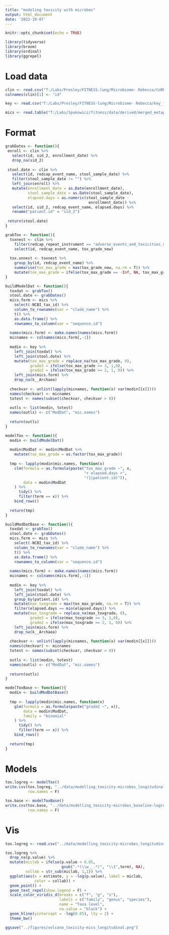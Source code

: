 ```yaml
---
title: "modeling toxicity with microbes"
output: html_document
date: '2022-10-07'
---
```


```r
knitr::opts_chunk$set(echo = TRUE)

library(tidyverse)
library(broom)
library(ordinal)
library(ggrepel)
```

# Load data

```r
clin <- read.csv("T:/Labs/Presley/FITNESS-lung/Microbiome- Rebecca/CoRR5512FITNESSCalcu_DATA_2022-10-04_1152.csv", stringsAsFactors = F)
colnames(clin)[1] <- "id"

key <- read.csv("T:/Labs/Presley/FITNESS-lung/Microbiome- Rebecca/key_fitness-microbe-clin.csv")

mics <- read.table("T:/Labs/Spakowicz/fitness/data/derived/merged_metaphlan_output.txt", header = T, sep = "\t")
```

# Format


```r
grabDates <- function(){
 enroll <- clin %>% 
   select(id, sid_2, enrollment_date) %>% 
   drop_na(sid_2)
 
 stool.date <- clin %>%
   select(id, redcap_event_name, stool_sample_date) %>%
   filter(stool_sample_date != "") %>%
   left_join(enroll) %>%
   mutate(enrollment_date = as.Date(enrollment_date),
          stool_sample_date = as.Date(stool_sample_date),
          elapsed.days = as.numeric(stool_sample_date -
                                     enrollment_date)) %>%
   select(id, sid_2, redcap_event_name, elapsed.days) %>%
   rename("patient.id" = "sid_2")
 
 return(stool.date)
}

grabTox <- function(){
  toxnest <- clin %>%
    filter(redcap_repeat_instrument == "adverse_events_and_toxicities_new") %>%
    select(id, redcap_event_name, tox_grade_new)
  
  tox.unnest <- toxnest %>%
    group_by(id, redcap_event_name) %>%
    summarise(tox_max_grade = max(tox_grade_new, na.rm = T)) %>%
    mutate(tox_max_grade = ifelse(tox_max_grade == -Inf, NA, tox_max_grade))
}

buildModelDat <- function(){
  toxdat <- grabTox()
  stool.date <- grabDates()
  mics.form <- mics %>%
    select(-NCBI_tax_id) %>%
    column_to_rownames(var = "clade_name") %>%
    t() %>%
    as.data.frame() %>%
    rownames_to_column(var = "sequence.id")
    
  names(mics.form) <- make.names(names(mics.form))
  micnames <- colnames(mics.form[,-1])
  
  modin <- key %>%
    left_join(toxdat) %>%
    left_join(stool.date) %>%
    mutate(tox_max_grade = replace_na(tox_max_grade, 0),
           grade3 = ifelse(tox_max_grade >= 3, 1,0),
           grade2 = ifelse(tox_max_grade >= 2, 1, 0)) %>%
    left_join(mics.form) %>%
    drop_na(k__Archaea)
  
  checkvar <- unlist(lapply(micnames, function(x) var(modin[[x]])))
  names(checkvar) <- micnames
  totest <- names(subset(checkvar, checkvar > 0))
  
  outls <- list(modin, totest)
  names(outls) <- c("ModDat", "mic.names")
  
  return(outls)
}

modelTox <- function(){
  modin <- buildModelDat() 
  
  modin$ModDat <- modin$ModDat %>%
    mutate(tox_max_grade = as.factor(tox_max_grade))
  
  tmp <- lapply(modin$mic.names, function(x)
    clm(formula = as.formula(paste("tox_max_grade ~", x, 
                                   "+ elapsed.days +",
                                   "(1|patient.id)")),
        data = modin$ModDat
    ) %>%
      tidy() %>%
      filter(term == x)) %>%
    bind_rows()
  
  return(tmp)
}
```


```r
buildModDatBase <- function(){
  toxdat <- grabTox()
  stool.date <- grabDates()
  mics.form <- mics %>%
    select(-NCBI_tax_id) %>%
    column_to_rownames(var = "clade_name") %>%
    t() %>%
    as.data.frame() %>%
    rownames_to_column(var = "sequence.id")
    
  names(mics.form) <- make.names(names(mics.form))
  micnames <- colnames(mics.form[,-1])
  
  modin <- key %>%
    left_join(toxdat) %>%
    left_join(stool.date) %>%
    group_by(patient.id) %>%
    mutate(max_toxgrade = max(tox_max_grade, na.rm = T)) %>%
    filter(elapsed.days == min(elapsed.days)) %>%
    mutate(max_toxgrade = replace_na(max_toxgrade, 0),
           grade3 = ifelse(max_toxgrade >= 3, 1,0),
           grade2 = ifelse(max_toxgrade >= 2, 1, 0)) %>%
    left_join(mics.form) %>%
    drop_na(k__Archaea)
  
  checkvar <- unlist(lapply(micnames, function(x) var(modin[[x]])))
  names(checkvar) <- micnames
  totest <- names(subset(checkvar, checkvar > 0))
  
  outls <- list(modin, totest)
  names(outls) <- c("ModDat", "mic.names")
  
  return(outls)
}

modelToxBase <- function(){
  modin <- buildModDatBase() 
  
  tmp <- lapply(modin$mic.names, function(x)
    glm(formula = as.formula(paste("grade2 ~", x)),
        data = modin$ModDat,
        family = "binomial"
    ) %>%
      tidy() %>%
      filter(term == x)) %>%
    bind_rows()
  
  return(tmp)
}

```
# Models


```r
tox.logreg <- modelTox()
write.csv(tox.logreg, "../data/modelling_toxicity-microbes_longitudinal-ordinal.csv",
          row.names = F)
```

```r
tox.base <- modelToxBase()
write.csv(tox.base, "../data/modelling_toxicity-microbes_baseline-logreg.csv",
          row.names = F)
```


# Vis

```r
tox.logreg <- read.csv("../data/modelling_toxicity-microbes_longitudinal-ordinal.csv")

tox.logreg %>%
  drop_na(p.value) %>%
  mutate(miclab = ifelse(p.value < 0.05,
                         gsub(".*(\\w__.*)", "\\1",term), NA),
         collab = str_sub(miclab, 1,1)) %>%
  ggplot(aes(x = estimate, y = -log(p.value), label = miclab,
             color = collab)) +
  geom_point() +
  geom_text_repel(show.legend = F) +
  scale_color_viridis_d(breaks = c("f", "g", "s"),
                        labels = c("family", "genus", "species"),
                        name = "Taxa level",
                        na.value = "black") +
  geom_hline(yintercept = -log(0.05), lty = 2) +
  theme_bw()

ggsave("../figures/volcano_toxicity-mics_longitudinal.png")
```
